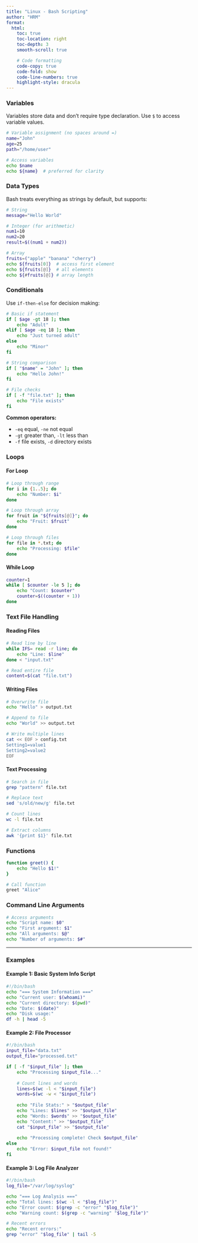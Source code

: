 ```yaml
---
title: "Linux - Bash Scripting"
author: "HRM"
format:
  html:
    toc: true
    toc-location: right
    toc-depth: 3
    smooth-scroll: true

    # Code formatting
    code-copy: true
    code-fold: show
    code-line-numbers: true
    highlight-style: dracula
---
```



### Variables

Variables store data and don't require type declaration. Use `$` to access variable values.

```bash
# Variable assignment (no spaces around =)
name="John"
age=25
path="/home/user"

# Access variables
echo $name
echo ${name}  # preferred for clarity
```


### Data Types

Bash treats everything as strings by default, but supports:

```bash
# String
message="Hello World"

# Integer (for arithmetic)
num1=10
num2=20
result=$((num1 + num2))

# Array
fruits=("apple" "banana" "cherry")
echo ${fruits[0]}  # access first element
echo ${fruits[@]}  # all elements
echo ${#fruits[@]} # array length
```


### Conditionals

Use `if-then-else` for decision making:

```bash
# Basic if statement
if [ $age -gt 18 ]; then
    echo "Adult"
elif [ $age -eq 18 ]; then
    echo "Just turned adult"
else
    echo "Minor"
fi

# String comparison
if [ "$name" = "John" ]; then
    echo "Hello John!"
fi

# File checks
if [ -f "file.txt" ]; then
    echo "File exists"
fi
```

**Common operators:**

- `-eq` equal, `-ne` not equal
- `-gt` greater than, `-lt` less than
- `-f` file exists, `-d` directory exists


### Loops

#### For Loop

```bash
# Loop through range
for i in {1..5}; do
    echo "Number: $i"
done

# Loop through array
for fruit in "${fruits[@]}"; do
    echo "Fruit: $fruit"
done

# Loop through files
for file in *.txt; do
    echo "Processing: $file"
done
```


#### While Loop

```bash
counter=1
while [ $counter -le 5 ]; do
    echo "Count: $counter"
    counter=$((counter + 1))
done
```


### Text File Handling

#### Reading Files

```bash
# Read line by line
while IFS= read -r line; do
    echo "Line: $line"
done < "input.txt"

# Read entire file
content=$(cat "file.txt")
```


#### Writing Files

```bash
# Overwrite file
echo "Hello" > output.txt

# Append to file
echo "World" >> output.txt

# Write multiple lines
cat << EOF > config.txt
Setting1=value1
Setting2=value2
EOF
```


#### Text Processing

```bash
# Search in file
grep "pattern" file.txt

# Replace text
sed 's/old/new/g' file.txt

# Count lines
wc -l file.txt

# Extract columns
awk '{print $1}' file.txt
```


### Functions

```bash
function greet() {
    echo "Hello $1!"
}

# Call function
greet "Alice"
```


### Command Line Arguments

```bash
# Access arguments
echo "Script name: $0"
echo "First argument: $1"
echo "All arguments: $@"
echo "Number of arguments: $#"
```


***

### Examples

#### Example 1: Basic System Info Script

```bash
#!/bin/bash
echo "=== System Information ==="
echo "Current user: $(whoami)"
echo "Current directory: $(pwd)"
echo "Date: $(date)"
echo "Disk usage:"
df -h | head -5
```


#### Example 2: File Processor

```bash
#!/bin/bash
input_file="data.txt"
output_file="processed.txt"

if [ -f "$input_file" ]; then
    echo "Processing $input_file..."
    
    # Count lines and words
    lines=$(wc -l < "$input_file")
    words=$(wc -w < "$input_file")
    
    echo "File Stats:" > "$output_file"
    echo "Lines: $lines" >> "$output_file"
    echo "Words: $words" >> "$output_file"
    echo "Content:" >> "$output_file"
    cat "$input_file" >> "$output_file"
    
    echo "Processing complete! Check $output_file"
else
    echo "Error: $input_file not found!"
fi
```


#### Example 3: Log File Analyzer

```bash
#!/bin/bash
log_file="/var/log/syslog"

echo "=== Log Analysis ==="
echo "Total lines: $(wc -l < "$log_file")"
echo "Error count: $(grep -c "error" "$log_file")"
echo "Warning count: $(grep -c "warning" "$log_file")"

# Recent errors
echo "Recent errors:"
grep "error" "$log_file" | tail -5
```